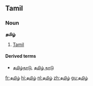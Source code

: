 ==Tamil==
===Noun===
'''தமிழ்'''

# [[Tamil]]

====Derived terms====
*[[தமிழ்நாடு]], [[தமிழ் நாடு]]

[[fr:தமிழ்]]
[[hi:தமிழ்]]
[[nl:தமிழ்]]
[[zh:தமிழ்]]
[[gu:தமிழ்]]